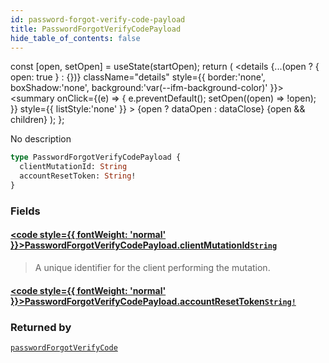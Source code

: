 ```yaml
---
id: password-forgot-verify-code-payload
title: PasswordForgotVerifyCodePayload
hide_table_of_contents: false
---
```







  const [open, setOpen] = useState(startOpen);
  return (
    <details {...(open ? { open: true } : {})} className="details" style={{ border:'none', boxShadow:'none', background:'var(--ifm-background-color)' }}>
      <summary
        onClick={(e) => {
          e.preventDefault();
          setOpen((open) => !open);
        }}
        style={{ listStyle:'none' }}
      >
      {open ? dataOpen : dataClose}
      </summary>
      {open && children}
    </details>
  );
};








No description


```graphql
type PasswordForgotVerifyCodePayload {
  clientMutationId: String
  accountResetToken: String!
}
```




### Fields

#### [<code style={{ fontWeight: 'normal' }}>PasswordForgotVerifyCodePayload.<b>clientMutationId</b></code>](#)<Bullet />[`String`](/gql-api/scalars/string) <Badge class="badge badge--secondary" text="scalar"/> 
> 
> 
> A unique identifier for the client performing the mutation.
> 

#### [<code style={{ fontWeight: 'normal' }}>PasswordForgotVerifyCodePayload.<b>accountResetToken</b></code>](#)<Bullet />[`String!`](/gql-api/scalars/string) <Badge class="badge badge--secondary" text="non-null"/> <Badge class="badge badge--secondary" text="scalar"/> 
> 
> 
> 
> 



### Returned by

[`passwordForgotVerifyCode`](/gql-api/mutations/password-forgot-verify-code)  <Badge class="secondary" text="mutation"/>

